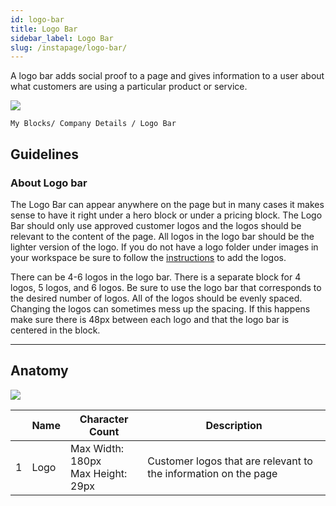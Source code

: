 ```yaml
---
id: logo-bar
title: Logo Bar
sidebar_label: Logo Bar
slug: /instapage/logo-bar/
---
```


A logo bar adds social proof to a page and gives information to a user about what customers are using a particular product or service.

![](./assets/logo-bar.png)

```
My Blocks/ Company Details / Logo Bar
```

## Guidelines

### About Logo bar

The Logo Bar can appear anywhere on the page but in many cases it makes sense to have it right under a hero block or under a pricing block. The Logo Bar should only use approved customer logos and the logos should be relevant to the content of the page. All logos in the logo bar should be the lighter version of the logo. If you do not have a logo folder under images in your workspace be sure to follow the [instructions](./how-to-use-blocks.mdx) to add the logos.

There can be 4-6 logos in the logo bar. There is a separate block for 4 logos, 5 logos, and 6 logos. Be sure to use the logo bar that corresponds to the desired number of logos. All of the logos should be evenly spaced. Changing the logos can sometimes mess up the spacing. If this happens make sure there is 48px between each logo and that the logo bar is centered in the block.

---

## Anatomy

![](./assets/logo-bar-annotated.png)

|     | Name | Character Count                          | Description                                                     |
| --- | ---- | ---------------------------------------- | --------------------------------------------------------------- |
| 1   | Logo | Max Width: 180px <br /> Max Height: 29px | Customer logos that are relevant to the information on the page |
